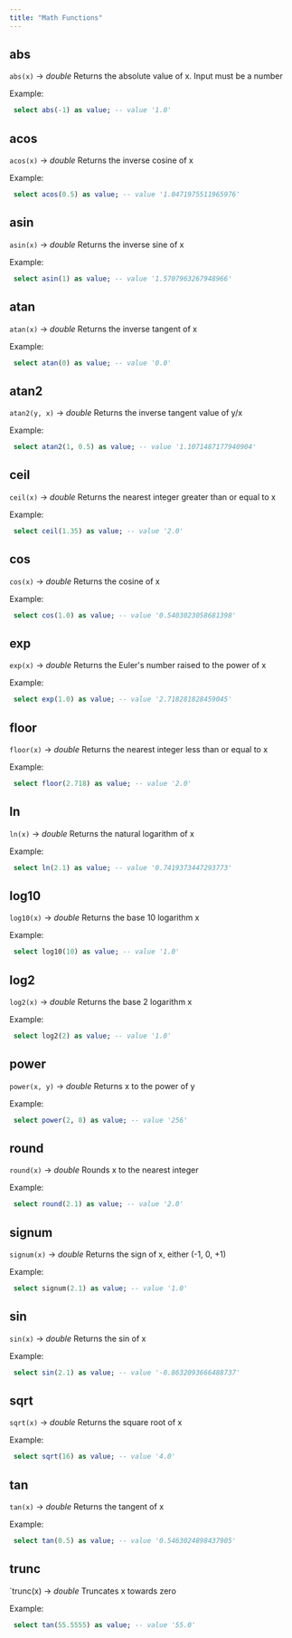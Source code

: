 ```yaml
---
title: "Math Functions"
---
```


## abs

`abs(x)` → _double_ Returns the absolute value of x. Input must be a number

Example:

```sql
 select abs(-1) as value; -- value '1.0'
```

## acos

`acos(x)` → _double_ Returns the inverse cosine of x

Example:

```sql
 select acos(0.5) as value; -- value '1.0471975511965976'
```

## asin

`asin(x)` → _double_ Returns the inverse sine of x

Example:

```sql
 select asin(1) as value; -- value '1.5707963267948966'
```

## atan

`atan(x)` → _double_ Returns the inverse tangent of x

Example:

```sql
 select atan(0) as value; -- value '0.0'
```

## atan2

`atan2(y, x)` → _double_ Returns the inverse tangent value of y/x

Example:

```sql
 select atan2(1, 0.5) as value; -- value '1.1071487177940904'
```

## ceil

`ceil(x)` → _double_ Returns the nearest integer greater than or equal to x

Example:

```sql
 select ceil(1.35) as value; -- value '2.0'
```

## cos

`cos(x)` → _double_ Returns the cosine of x

Example:

```sql
 select cos(1.0) as value; -- value '0.5403023058681398'
```

## exp

`exp(x)` → _double_ Returns the Euler's number raised to the power of x

Example:

```sql
 select exp(1.0) as value; -- value '2.718281828459045'
```

## floor

`floor(x)` → _double_ Returns the nearest integer less than or equal to x

Example:

```sql
 select floor(2.718) as value; -- value '2.0'
```

## ln

`ln(x)` → _double_ Returns the natural logarithm of x

Example:

```sql
 select ln(2.1) as value; -- value '0.7419373447293773'
```

## log10

`log10(x)` → _double_ Returns the base 10 logarithm x

Example:

```sql
 select log10(10) as value; -- value '1.0'
```

## log2

`log2(x)` → _double_ Returns the base 2 logarithm x

Example:

```sql
 select log2(2) as value; -- value '1.0'
```

## power

`power(x, y)` → _double_ Returns x to the power of y

Example:

```sql
 select power(2, 8) as value; -- value '256'
```

## round

`round(x)` → _double_ Rounds x to the nearest integer

Example:

```sql
 select round(2.1) as value; -- value '2.0'
```

## signum

`signum(x)` → _double_ Returns the sign of x, either (-1, 0, +1)

Example:

```sql
 select signum(2.1) as value; -- value '1.0'
```

## sin

`sin(x)` → _double_ Returns the sin of x

Example:

```sql
 select sin(2.1) as value; -- value '-0.8632093666488737'
```

## sqrt

`sqrt(x)` → _double_ Returns the square root of x

Example:

```sql
 select sqrt(16) as value; -- value '4.0'
```

## tan

`tan(x)` → _double_ Returns the tangent of x

Example:

```sql
 select tan(0.5) as value; -- value '0.5463024898437905'
```

## trunc

`trunc(x) → _double_ Truncates x towards zero

Example:

```sql
 select tan(55.5555) as value; -- value '55.0'
```
